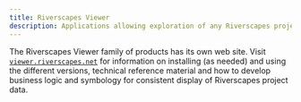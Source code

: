 ```yaml
---
title: Riverscapes Viewer
description: Applications allowing exploration of any Riverscapes project
---
```


The Riverscapes Viewer family of products has its own web site. Visit [`viewer.riverscapes.net`](https://viewer.riverscapes.net) for information on installing (as needed) and using the different versions, technical reference material and how to develop business logic and symbology for consistent display of Riverscapes project data.
